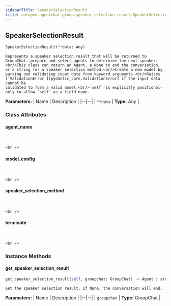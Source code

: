 ```yaml
---
sidebarTitle: SpeakerSelectionResult
title: autogen.agentchat.group.speaker_selection_result.SpeakerSelectionResult
---
```

<h2 id="autogen.agentchat.group.speaker_selection_result.SpeakerSelectionResult" class="doc doc-heading">
    <code class="doc-symbol doc-symbol-heading doc-symbol-class"></code>
    <span class="doc doc-object-name doc-class-name">SpeakerSelectionResult</span>
</h2>

```python
SpeakerSelectionResult(**data: Any)
```

    Represents a speaker selection result that will be returned to GroupChat._prepare_and_select_agents to determine the next speaker.<br/>This class can return an Agent, a None to end the conversation, or a string for a speaker selection method.<br/>Create a new model by parsing and validating input data from keyword arguments.<br/>Raises [`ValidationError`][pydantic_core.ValidationError] if the input data cannot be
    validated to form a valid model.<br/>`self` is explicitly positional-only to allow `self` as a field name.

<b>Parameters:</b>
| Name | Description |
|--|--|
| `**data` | **Type:** Any |

### Class Attributes

<code class="doc-symbol doc-symbol-heading doc-symbol-attribute"></code>
#### agent_name
<br />

    <br />

<code class="doc-symbol doc-symbol-heading doc-symbol-attribute"></code>
#### model_config
<br />

    <br />

<code class="doc-symbol doc-symbol-heading doc-symbol-attribute"></code>
#### speaker_selection_method
<br />

    <br />

<code class="doc-symbol doc-symbol-heading doc-symbol-attribute"></code>
#### terminate
<br />

    <br />

### Instance Methods

<code class="doc-symbol doc-symbol-heading doc-symbol-method"></code>
#### get_speaker_selection_result

```python
get_speaker_selection_result(self, groupchat: GroupChat) -> Agent | str | None
```

    Get the speaker selection result. If None, the conversation will end.

<b>Parameters:</b>
| Name | Description |
|--|--|
| `groupchat` | **Type:** GroupChat |

<br />